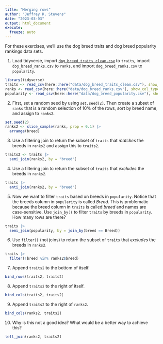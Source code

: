 ```yaml
---
title: "Merging rows"
author: "Jeffrey R. Stevens"
date: "2023-03-03"
output: html_document
execute:
  freeze: auto
---
```


For these exercises, we'll use the dog breed traits and dog breed popularity rankings data sets. 

1. Load tidyverse, import [`dog_breed_traits_clean.csv`](https://jeffreyrstevens.quarto.pub/dpavir/data/dog_breed_traits_clean.csv) to `traits`, import [`dog_breed_ranks.csv`](https://jeffreyrstevens.quarto.pub/dpavir/data/dog_breed_ranks.csv) to `ranks`, and import [`dog_breed_ranks.csv`](https://jeffreyrstevens.quarto.pub/dpavir/data/dog_breed_popularity.csv) to `popularity`.

```r
library(tidyverse)
traits <- read_csv(here::here("data/dog_breed_traits_clean.csv"), show_col_types = FALSE)
ranks <- read_csv(here::here("data/dog_breed_ranks.csv"), show_col_types = FALSE)
popularity <- read_csv(here::here("data/dog_breed_popularity.csv"), show_col_types = FALSE)
```


2. First, set a random seed by using `set.seed(2)`. Then create a subset of `ranks` that is a random selection of 10% of the rows, sort by breed name, and assign to `ranks2`.

```r
set.seed(2)
ranks2 <- slice_sample(ranks, prop = 0.1) |> 
  arrange(breed)
```


3. Use a filtering join to return the subset of `traits` that _matches_ the breeds in `ranks2` and assign this to `traits2`.

```r
traits2 <- traits |> 
  semi_join(ranks2, by = "breed")
```


4. Use a filtering join to return the subset of `traits` that _excludes_ the breeds in `ranks2`.

```r
traits |> 
  anti_join(ranks2, by = "breed")
```


5. Now we want to filter `traits` based on breeds in `popularity`. Notice that the breeds column in `popularity` is called _Breed_. This is problematic because the breed column in `traits` is called _breed_ and names are case-sensitive. Use `join_by()` to filter `traits` by breeds in `popularity`. How many rows are there?

```r
traits |> 
  semi_join(popularity, by = join_by(breed == Breed))
```


6. Use `filter()` (not joins) to return the subset of `traits` that _excludes_ the breeds in `ranks2`.

```r
traits |> 
  filter(!breed %in% ranks2$breed)
```


7. Append `traits2` to the bottom of itself.

```r
bind_rows(traits2, traits2)
```


8. Append `traits2` to the right of itself.

```r
bind_cols(traits2, traits2)
```


9. Append `traits2` to the right of `ranks2`. 

```r
bind_cols(ranks2, traits2)
```


10. Why is this not a good idea? What would be a better way to achieve this?

```r
left_join(ranks2, traits2)
```

